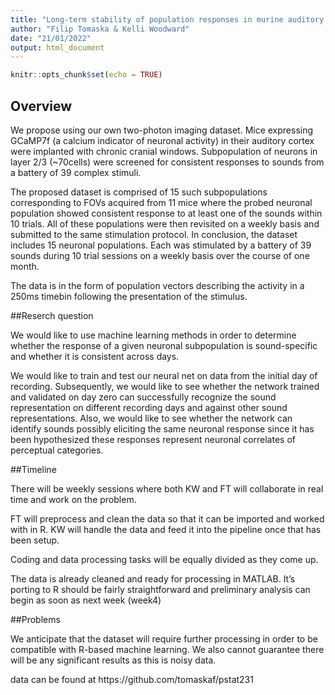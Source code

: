 ```yaml
---
title: "Long-term stability of population responses in murine auditory cortex"
author: "Filip Tomaska & Kelli Woodward"
date: "21/01/2022"
output: html_document
---
```


```r
knitr::opts_chunk$set(echo = TRUE)
```

## Overview

We propose using our own  two-photon imaging dataset.
Mice expressing GCaMP7f (a calcium indicator of neuronal activity) in their auditory cortex were implanted with chronic cranial windows. Subpopulation of neurons in layer 2/3 (~70cells) were screened for consistent responses to sounds from a battery of 39 complex stimuli.

The proposed dataset is comprised of 15 such subpopulations corresponding to FOVs acquired from 11 mice where the probed neuronal population showed consistent response to at least one of the sounds within 10 trials.
All of these populations were then revisited on a weekly basis and submitted to the same stimulation protocol.
In conclusion, the dataset includes 15 neuronal populations. Each was stimulated by a battery of 39 sounds during 10 trial sessions on a weekly basis over the course of one month.

The data is in the form of population vectors describing the activity in a 250ms timebin following the presentation of the stimulus.

##Reserch question

We would like to use machine learning methods in order to determine whether the response of a given 
neuronal subpopulation is sound-specific and whether it is consistent across days.

We would like to train and test our neural net on data from the initial day of recording. Subsequently, we would like to see whether the network trained and validated on day zero can successfully recognize the sound representation on different recording days and against other sound representations. 
Also, we would like to see whether the network can identify sounds possibly eliciting the same neuronal response since it has been hypothesized these responses represent neuronal correlates of perceptual categories.

##Timeline

There will be weekly sessions where both KW and FT will collaborate in real time and work on the problem.

FT will preprocess and clean the data so that it can be imported and worked with in R.
KW will handle the data and feed it into the pipeline once that has been setup.

Coding and data processing tasks will be equally divided as they come up.

The data is already cleaned and ready for processing in MATLAB. It's porting to R should be fairly straightforward and preliminary analysis can begin as soon as next week (week4)

##Problems

We anticipate that the dataset will require further processing in order to be compatible with R-based machine learning.
We also cannot guarantee there will be any significant results as this is noisy data.

data can be found at https://github.com/tomaskaf/pstat231
